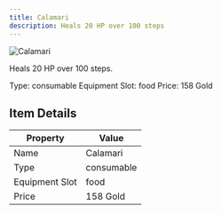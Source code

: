 ```yaml
---
title: Calamari
description: Heals 20 HP over 100 steps
---
```


<div className="flex items-start gap-6 mb-8">
  <div className="flex-shrink-0">
    <img src="/assets/resources/cooking/calamari.png" alt="Calamari" className="w-24 h-24 border rounded-lg" />
  </div>
  <div className="flex-1">
    <div className="space-y-2">
      <p className="text-lg text-muted-foreground">Heals 20 HP over 100 steps.</p>
      <div className="flex flex-wrap gap-4 text-sm">
        <span className="px-2 py-1 bg-green-100 dark:bg-green-900 rounded-md">
          Type: consumable
        </span>
        <span className="px-2 py-1 bg-purple-100 dark:bg-purple-900 rounded-md">
          Equipment Slot: food
        </span>
        <span className="px-2 py-1 bg-yellow-100 dark:bg-yellow-900 rounded-md">
          Price: 158 Gold
        </span>
      </div>
    </div>
  </div>
</div>

## Item Details
| Property | Value |
|----------|-------|
| Name | Calamari |
| Type | consumable |
| Equipment Slot | food |
| Price | 158 Gold |

